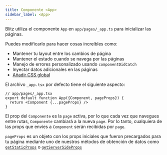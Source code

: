 ```yaml
---
title: Componente <App>
sidebar_label: <App>
---
```


Blitz utiliza el componente `App` en `app/pages/_app.ts` para inicializar las páginas. 

Puedes modificarlo para hacer cosas increíbles como:

- Mantener tu layout entre los cambios de página
- Mantener el estado cuando se navega por las páginas
- Manejo de errores personalizado usando `componentDidCatch`
- Inyectar datos adicionales en las páginas
- [Añadir CSS global](./css)

El archivo `_app.tsx` por defecto tiene el siguiente aspecto:

```tsx
// app/pages/_app.tsx
export default function App({Component, pageProps}) {
  return <Component {...pageProps} />
}
```

El prop del `Componente` es la `page` activa, por lo que cada vez que navegues
entre rutas, `Componente` cambiará a la nueva `page`. Por lo tanto, cualquiera de las
props que envíes a `Component` serán recibidas por `page`.

`pageProps` es un objeto con los props iniciales que fueron precargados para
tu página mediante uno de nuestros métodos de obtención de datos como
[`getStaticProps`](./get-static-props) o
[`getServerSideProps`](./get-server-side-props)
